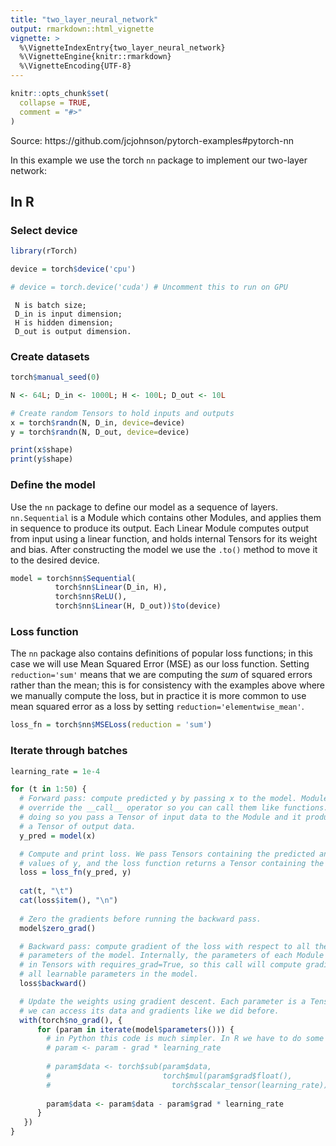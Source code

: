 ```yaml
---
title: "two_layer_neural_network"
output: rmarkdown::html_vignette
vignette: >
  %\VignetteIndexEntry{two_layer_neural_network}
  %\VignetteEngine{knitr::rmarkdown}
  %\VignetteEncoding{UTF-8}
---
```


```r
knitr::opts_chunk$set(
  collapse = TRUE,
  comment = "#>"
)
```


Source: https://github.com/jcjohnson/pytorch-examples#pytorch-nn

In this example we use the torch `nn` package to implement our two-layer network:

## In R

### Select device

```r
library(rTorch)

device = torch$device('cpu')

# device = torch.device('cuda') # Uncomment this to run on GPU
```

```
 N is batch size; 
 D_in is input dimension;
 H is hidden dimension; 
 D_out is output dimension.
``` 

### Create datasets

```r
torch$manual_seed(0)

N <- 64L; D_in <- 1000L; H <- 100L; D_out <- 10L

# Create random Tensors to hold inputs and outputs
x = torch$randn(N, D_in, device=device)
y = torch$randn(N, D_out, device=device)

print(x$shape)
print(y$shape)
```


### Define the model
Use the `nn` package to define our model as a sequence of layers. `nn.Sequential`
is a Module which contains other Modules, and applies them in sequence to
produce its output. Each Linear Module computes output from input using a
linear function, and holds internal Tensors for its weight and bias.
After constructing the model we use the `.to()` method to move it to the
desired device.

```r
model = torch$nn$Sequential(
          torch$nn$Linear(D_in, H),
          torch$nn$ReLU(),
          torch$nn$Linear(H, D_out))$to(device)
```


### Loss function
The `nn` package also contains definitions of popular loss functions; in this case we will use Mean Squared Error (MSE) as our loss function. Setting `reduction='sum'` means that we are computing the *sum* of squared errors rather than the mean; this is for consistency with the examples above where we manually compute the loss, but in practice it is more common to use mean squared error as a loss by setting `reduction='elementwise_mean'`.

```r
loss_fn = torch$nn$MSELoss(reduction = 'sum')
```


### Iterate through batches

```r
learning_rate = 1e-4

for (t in 1:50) {
  # Forward pass: compute predicted y by passing x to the model. Module objects
  # override the __call__ operator so you can call them like functions. When
  # doing so you pass a Tensor of input data to the Module and it produces
  # a Tensor of output data.
  y_pred = model(x)

  # Compute and print loss. We pass Tensors containing the predicted and true
  # values of y, and the loss function returns a Tensor containing the loss.
  loss = loss_fn(y_pred, y)
  
  cat(t, "\t")
  cat(loss$item(), "\n")
  
  # Zero the gradients before running the backward pass.
  model$zero_grad()

  # Backward pass: compute gradient of the loss with respect to all the learnable
  # parameters of the model. Internally, the parameters of each Module are stored
  # in Tensors with requires_grad=True, so this call will compute gradients for
  # all learnable parameters in the model.
  loss$backward()

  # Update the weights using gradient descent. Each parameter is a Tensor, so
  # we can access its data and gradients like we did before.
  with(torch$no_grad(), {
      for (param in iterate(model$parameters())) {
        # in Python this code is much simpler. In R we have to do some conversions
        # param <- param - grad * learning_rate
        
        # param$data <- torch$sub(param$data,
        #                         torch$mul(param$grad$float(),
        #                           torch$scalar_tensor(learning_rate)))
        
        param$data <- param$data - param$grad * learning_rate
      }
   })
}  
```
